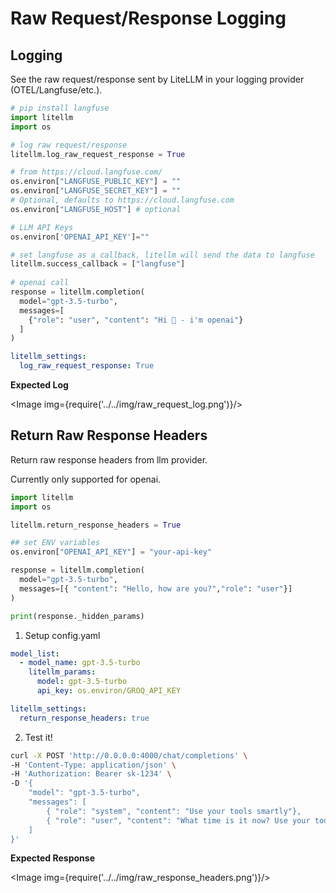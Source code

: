 


# Raw Request/Response Logging


## Logging
See the raw request/response sent by LiteLLM in your logging provider (OTEL/Langfuse/etc.).

<Tabs>
<TabItem value="sdk" label="SDK">

```python
# pip install langfuse 
import litellm
import os

# log raw request/response
litellm.log_raw_request_response = True

# from https://cloud.langfuse.com/
os.environ["LANGFUSE_PUBLIC_KEY"] = ""
os.environ["LANGFUSE_SECRET_KEY"] = ""
# Optional, defaults to https://cloud.langfuse.com
os.environ["LANGFUSE_HOST"] # optional

# LLM API Keys
os.environ['OPENAI_API_KEY']=""

# set langfuse as a callback, litellm will send the data to langfuse
litellm.success_callback = ["langfuse"] 
 
# openai call
response = litellm.completion(
  model="gpt-3.5-turbo",
  messages=[
    {"role": "user", "content": "Hi 👋 - i'm openai"}
  ]
)
```


</TabItem>
<TabItem value="proxy" label="PROXY">


```yaml
litellm_settings:
  log_raw_request_response: True
```


</TabItem>
</Tabs>

**Expected Log**

<Image img={require('../../img/raw_request_log.png')}/>


## Return Raw Response Headers 

Return raw response headers from llm provider. 

Currently only supported for openai. 

<Tabs>
<TabItem value="sdk" label="SDK">

```python
import litellm
import os

litellm.return_response_headers = True

## set ENV variables
os.environ["OPENAI_API_KEY"] = "your-api-key"

response = litellm.completion(
  model="gpt-3.5-turbo",
  messages=[{ "content": "Hello, how are you?","role": "user"}]
)

print(response._hidden_params)
```

</TabItem>
<TabItem value="proxy" label="PROXY">

1. Setup config.yaml

```yaml
model_list:
  - model_name: gpt-3.5-turbo
    litellm_params:
      model: gpt-3.5-turbo
      api_key: os.environ/GROQ_API_KEY

litellm_settings:
  return_response_headers: true
```

2. Test it!

```bash
curl -X POST 'http://0.0.0.0:4000/chat/completions' \
-H 'Content-Type: application/json' \
-H 'Authorization: Bearer sk-1234' \
-D '{
    "model": "gpt-3.5-turbo",
    "messages": [
        { "role": "system", "content": "Use your tools smartly"},
        { "role": "user", "content": "What time is it now? Use your tool"}
    ]
}'
```
</TabItem>
</Tabs>


**Expected Response**

<Image img={require('../../img/raw_response_headers.png')}/>
